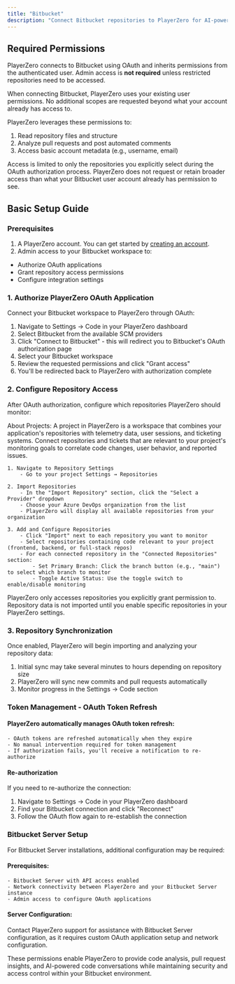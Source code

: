 ```yaml
---
title: "Bitbucket"
description: "Connect Bitbucket repositories to PlayerZero for AI-powered code analysis, pull request insights, and conversational code exploration."
---
```


## Required Permissions

<Note>PlayerZero connects to Bitbucket using OAuth and inherits permissions from the authenticated user. Admin access is **not required** unless restricted repositories need to be accessed.</Note>

When connecting Bitbucket, PlayerZero uses your existing user permissions. No additional scopes are requested beyond what your account already has access to.

PlayerZero leverages these permissions to:

1. Read repository files and structure  
2. Analyze pull requests and post automated comments  
3. Access basic account metadata (e.g., username, email)

<Note>
Access is limited to only the repositories you explicitly select during the OAuth authorization process. PlayerZero does not request or retain broader access than what your Bitbucket user account already has permission to see.
</Note>

## Basic Setup Guide

### Prerequisites

1. A PlayerZero account. You can get started by [creating an account](https://go.playerzero.app).
2. Admin access to your Bitbucket workspace to:

- Authorize OAuth applications
- Grant repository access permissions
- Configure integration settings

### 1. Authorize PlayerZero OAuth Application

Connect your Bitbucket workspace to PlayerZero through OAuth:

1. Navigate to Settings → Code in your PlayerZero dashboard
2. Select Bitbucket from the available SCM providers
3. Click "Connect to Bitbucket" - this will redirect you to Bitbucket's OAuth authorization page
4. Select your Bitbucket workspace
5. Review the requested permissions and click "Grant access"
6. You'll be redirected back to PlayerZero with authorization complete

### 2. Configure Repository Access

After OAuth authorization, configure which repositories PlayerZero should monitor:

<Note>About Projects: A project in PlayerZero is a workspace that combines your application's repositories with telemetry data, user sessions, and ticketing systems. Connect repositories and tickets that are relevant to your project's monitoring goals to correlate code changes, user behavior, and reported issues.</Note>

    1. Navigate to Repository Settings
        - Go to your project Settings → Repositories

    2. Import Repositories
        - In the "Import Repository" section, click the "Select a Provider" dropdown
        - Choose your Azure DevOps organization from the list
        - PlayerZero will display all available repositories from your organization

    3. Add and Configure Repositories
        - Click "Import" next to each repository you want to monitor
        - Select repositories containing code relevant to your project (frontend, backend, or full-stack repos)
        - For each connected repository in the "Connected Repositories" section:
            - Set Primary Branch: Click the branch button (e.g., "main") to select which branch to monitor
            - Toggle Active Status: Use the toggle switch to enable/disable monitoring

<Note>
PlayerZero only accesses repositories you explicitly grant permission to. Repository data is not imported until you enable specific repositories in your PlayerZero settings.
</Note>

### 3. Repository Synchronization

Once enabled, PlayerZero will begin importing and analyzing your repository data:

1. Initial sync may take several minutes to hours depending on repository size
2. PlayerZero will sync new commits and pull requests automatically
3. Monitor progress in the Settings → Code section

### Token Management - OAuth Token Refresh

#### PlayerZero automatically manages OAuth token refresh:

    - OAuth tokens are refreshed automatically when they expire
    - No manual intervention required for token management
    - If authorization fails, you'll receive a notification to re-authorize

#### Re-authorization

If you need to re-authorize the connection:

1. Navigate to Settings → Code in your PlayerZero dashboard
2. Find your Bitbucket connection and click "Reconnect"
3. Follow the OAuth flow again to re-establish the connection

### Bitbucket Server Setup

For Bitbucket Server installations, additional configuration may be required:

#### Prerequisites:

    - Bitbucket Server with API access enabled
    - Network connectivity between PlayerZero and your Bitbucket Server instance
    - Admin access to configure OAuth applications

#### Server Configuration:

Contact PlayerZero support for assistance with Bitbucket Server configuration, as it requires custom OAuth application setup and network configuration.

These permissions enable PlayerZero to provide code analysis, pull request insights, and AI-powered code conversations while maintaining security and access control within your Bitbucket environment.

